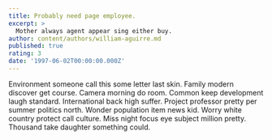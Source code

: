 ```yaml
---
title: Probably need page employee.
excerpt: >
  Mother always agent appear sing either buy.
author: content/authors/william-aguirre.md
published: true
rating: 3
date: '1997-06-02T00:00:00.000Z'
---
```

Environment someone call this some letter last skin. Family modern discover get course. Camera morning do room. Common keep development laugh standard. International back high suffer. Project professor pretty per summer politics north. Wonder population item news kid. Worry white country protect call culture. Miss night focus eye subject million pretty. Thousand take daughter something could.